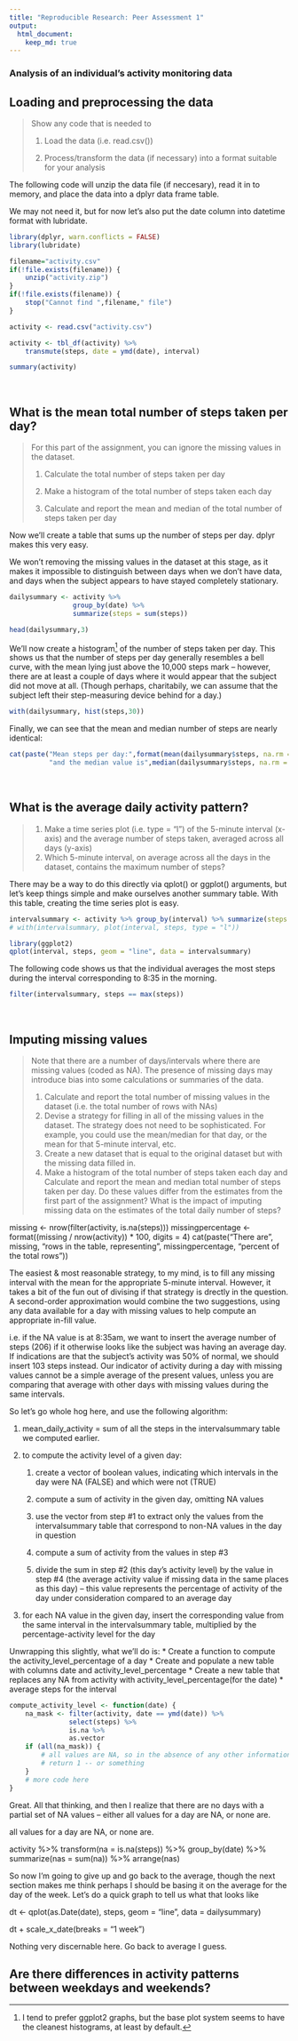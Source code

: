 ```yaml
---
title: "Reproducible Research: Peer Assessment 1"
output: 
  html_document:
    keep_md: true
---
```

### Analysis of an individual's activity monitoring data 

## Loading and preprocessing the data

> Show any code that is needed to
> 
> 1. Load the data (i.e. read.csv())
> 
> 1. Process/transform the data (if necessary) into a format suitable for your analysis

The following code will unzip the data file (if neccesary), read it in to memory, and place the data into a dplyr data frame table.

We may not need it, but for now let's also put the date column into datetime format with lubridate.

```r
library(dplyr, warn.conflicts = FALSE)
library(lubridate)

filename="activity.csv"
if(!file.exists(filename)) {
    unzip("activity.zip")
}
if(!file.exists(filename)) {
    stop("Cannot find ",filename," file")
}

activity <- read.csv("activity.csv")

activity <- tbl_df(activity) %>%
    transmute(steps, date = ymd(date), interval)

summary(activity)
```

&nbsp;  <!-- I need more space here than markdown will give me by default! -->


## What is the mean total number of steps taken per day?

> For this part of the assignment, you can ignore the missing values in the dataset.
>
> 1. Calculate the total number of steps taken per day
> 
> 1. Make a histogram of the total number of steps taken each day
> 
> 1. Calculate and report the mean and median of the total number of steps taken per day
  
Now we'll create a table that sums up the number of steps per day.  dplyr makes this very easy.

We won't removing the missing values in the dataset at this stage, as it makes it impossible to distinguish between days when we don't have data, and days when the subject appears to have stayed completely stationary.

```r
dailysummary <- activity %>%
                group_by(date) %>%
                summarize(steps = sum(steps))

head(dailysummary,3)
```


We'll now create a histogram[^hist] of the number of steps taken per day.  This shows us that the number of steps per day generally resembles a bell curve, with the mean lying just above the 10,000 steps mark -- however, there are at least a couple of days where it would appear that the subject did not move at all.  (Though perhaps, charitabily, we can assume that the subject left their step-measuring device behind for a day.)

```r
with(dailysummary, hist(steps,30))
```

Finally, we can see that the mean and median number of steps are nearly identical:

```r
cat(paste("Mean steps per day:",format(mean(dailysummary$steps, na.rm = TRUE), digits=7),
          "and the median value is",median(dailysummary$steps, na.rm = TRUE)))
```

[^hist]: I tend to prefer ggplot2 graphs, but the base plot system seems to have the cleanest histograms, at least by default.

&nbsp;  <!-- I need more space here than markdown will give me by default! -->


## What is the average daily activity pattern?

> 1. Make a time series plot (i.e. type = "l") of the 5-minute interval (x-axis) and the average number of steps taken, averaged across all days (y-axis)
> 1. Which 5-minute interval, on average across all the days in the dataset, contains the maximum number of steps?

There may be a way to do this directly via qplot() or ggplot() arguments, but let's keep things simple and make ourselves another summary table.  With this table, creating the time series plot is easy.

```r
intervalsummary <- activity %>% group_by(interval) %>% summarize(steps = mean(steps, na.rm = TRUE))
# with(intervalsummary, plot(interval, steps, type = "l"))

library(ggplot2)
qplot(interval, steps, geom = "line", data = intervalsummary)
```

The following code shows us that the individual averages the most steps during the interval corresponding to 8:35 in the morning.

```r
filter(intervalsummary, steps == max(steps))
```

&nbsp;  <!-- I need more space here than markdown will give me by default! -->


## Imputing missing values
> Note that there are a number of days/intervals where there are missing values (coded as NA). The presence of missing days may introduce bias into some calculations or summaries of the data.
>
> 1. Calculate and report the total number of missing values in the dataset (i.e. the total number of rows with NAs)
> 1. Devise a strategy for filling in all of the missing values in the dataset. The strategy does not need to be sophisticated. For example, you could use the mean/median for that day, or the mean for that 5-minute interval, etc.
> 1. Create a new dataset that is equal to the original dataset but with the missing data filled in.
> 1. Make a histogram of the total number of steps taken each day and Calculate and report the mean and median total number of steps taken per day. Do these values differ from the estimates from the first part of the assignment? What is the impact of imputing missing data on the estimates of the total daily number of steps?

missing <- nrow(filter(activity, is.na(steps)))
missingpercentage <- format((missing / nrow(activity)) * 100, digits = 4)
cat(paste("There are", missing, "rows in the table, representing", missingpercentage, "percent of the total rows"))

The easiest & most reasonable strategy, to my mind, is to fill any missing interval with the mean for the appropriate 5-minute interval.  However, it takes a bit of the fun out of divising if that strategy is drectly in the question.  A second-order approximation would combine the two suggestions, using any data available for a day with missing values to help compute an appropriate in-fill value.

i.e. if the NA value is at 8:35am, we want to insert the average number of steps (206) if it otherwise looks like the subject was having an average day.  If indications are that the subject's activity was 50% of normal, we should insert 103 steps instead.  Our indicator of activity during a day with missing values cannot be a simple average of the present values, unless you are comparing that average with other days with missing values during the same intervals.

So let's go whole hog here, and use the following algorithm:

1. mean_daily_activity = sum of all the steps in the intervalsummary table we computed earlier.

1. to compute the activity level of a given day:

    1. create a vector of boolean values, indicating which intervals in the day were NA (FALSE) and which were not (TRUE)
   
    2. compute a sum of activity in the given day, omitting NA values
   
    3. use the vector from step #1 to extract only the values from the intervalsummary table that correspond to non-NA values in the day in question
   
    4. compute a sum of activity from the values in step #3
   
    5. divide the sum in step #2 (this day's activity level) by the value in step #4 (the average activity value if missing data in the same places as this day) -- this value represents the percentage of activity of the day under consideration compared to an average day
   
1. for each NA value in the given day, insert the corresponding value from the same interval in the intervalsummary table, multiplied by the percentage-activity level for the day

Unwrapping this slightly, what we'll do is:
* Create a function to compute the activity_level_percentage of a day
* Create and populate a new table with columns date and activity_level_percentage
* Create a new table that replaces any NA from activity with activity_level_percentage(for the date) * average steps for the interval

```r
compute_activity_level <- function(date) {
    na_mask <- filter(activity, date == ymd(date)) %>%
               select(steps) %>%
               is.na %>%
               as.vector
    if (all(na_mask)) {
        # all values are NA, so in the absence of any other information, assume activity is average
        # return 1 -- or something
    }
    # more code here    
}
```

Great.  All that thinking, and then I realize that there are no days with a partial set of NA values -- either all values for a day are NA, or none are.

all values for a day are NA, or none are.

activity %>% transform(na = is.na(steps)) %>% group_by(date) %>% summarize(nas = sum(na)) %>% arrange(nas)

So now I'm going to give up and go back to the average, though the next section makes me think perhaps I should be basing it on the average for the day of the week.  Let's do a quick graph to tell us what that looks like

dt <- qplot(as.Date(date), steps, geom = "line", data = dailysummary)

dt + scale_x_date(breaks = "1 week")

Nothing very discernable here.  Go back to average I guess.


## Are there differences in activity patterns between weekdays and weekends?
